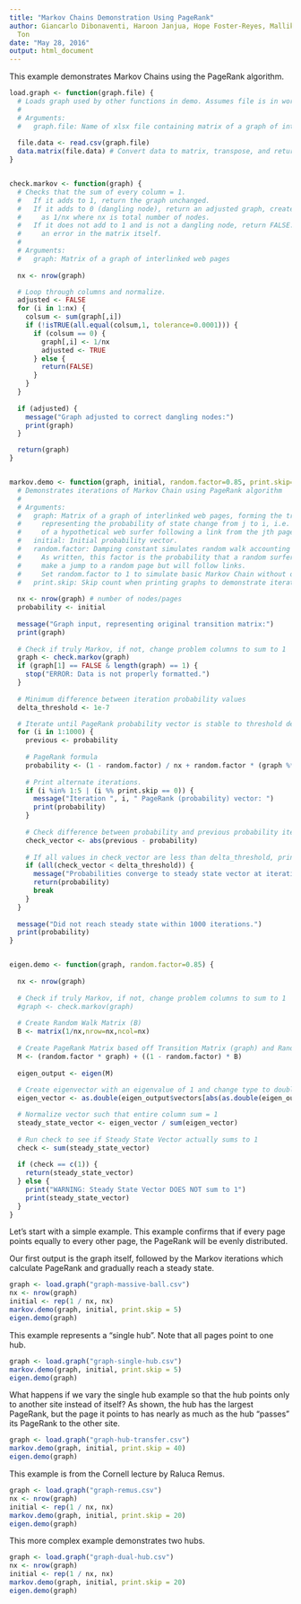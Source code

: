 ```yaml
---
title: "Markov Chains Demonstration Using PageRank"
author: Giancarlo Dibonaventi, Haroon Janjua, Hope Foster-Reyes, Mallika Thanky, Ethan
  Ton
date: "May 28, 2016"
output: html_document
---
```


This example demonstrates Markov Chains using the PageRank algorithm.

```r
load.graph <- function(graph.file) {
  # Loads graph used by other functions in demo. Assumes file is in working directory.
  #
  # Arguments:
  #   graph.file: Name of xlsx file containing matrix of a graph of interlinked web pages.
  
  file.data <- read.csv(graph.file) 
  data.matrix(file.data) # Convert data to matrix, transpose, and return
}


check.markov <- function(graph) {
  # Checks that the sum of every column = 1. 
  #   If it adds to 1, return the graph unchanged.
  #   If it adds to 0 (dangling node), return an adjusted graph, create each value 
  #     as 1/nx where nx is total number of nodes. 
  #   If it does not add to 1 and is not a dangling node, return FALSE. This represents
  #     an error in the matrix itself.
  #
  # Arguments:
  #   graph: Matrix of a graph of interlinked web pages
  
  nx <- nrow(graph)

  # Loop through columns and normalize.    
  adjusted <- FALSE
  for (i in 1:nx) { 
    colsum <- sum(graph[,i])
    if (!isTRUE(all.equal(colsum,1, tolerance=0.0001))) { 
      if (colsum == 0) {
        graph[,i] <- 1/nx 
        adjusted <- TRUE
      } else {
        return(FALSE)
      }
    }
  }
  
  if (adjusted) {
    message("Graph adjusted to correct dangling nodes:")
    print(graph)
  }

  return(graph)
}


markov.demo <- function(graph, initial, random.factor=0.85, print.skip=3) {
  # Demonstrates iterations of Markov Chain using PageRank algorithm
  #
  # Arguments: 
  #   graph: Matrix of a graph of interlinked web pages, forming the transition matrix
  #     representing the probability of state change from j to i, i.e. the probability
  #     of a hypothetical web surfer following a link from the jth page to the ith page.
  #   initial: Initial probability vector.
  #   random.factor: Damping constant simulates random walk accounting for isolated pages.
  #     As written, this factor is the probability that a random surfer will *not*
  #     make a jump to a random page but will follow links.
  #     Set random.factor to 1 to simulate basic Markov Chain without damping.
  #   print.skip: Skip count when printing graphs to demonstrate iterations.
  
  nx <- nrow(graph) # number of nodes/pages
  probability <- initial
  
  message("Graph input, representing original transition matrix:")
  print(graph)
  
  # Check if truly Markov, if not, change problem columns to sum to 1
  graph <- check.markov(graph)
  if (graph[1] == FALSE & length(graph) == 1) {
    stop("ERROR: Data is not properly formatted.")
  }
  
  # Minimum difference between iteration probability values
  delta_threshold <- 1e-7

  # Iterate until PageRank probability vector is stable to threshold delta, or max 1000 iterations
  for (i in 1:1000) {
    previous <- probability
    
    # PageRank formula
    probability <- (1 - random.factor) / nx + random.factor * (graph %*% probability)
    
    # Print alternate iterations.
    if (i %in% 1:5 | (i %% print.skip == 0)) {
      message("Iteration ", i, " PageRank (probability) vector: ")
      print(probability)
    }
    
    # Check difference between probability and previous probability iteration.
    check_vector <- abs(previous - probability)
    
    # If all values in check_vector are less than delta_threshold, print result and end.
    if (all(check_vector < delta_threshold)) {
      message("Probabilities converge to steady state vector at iteration number ", i, ": ")
      return(probability)
      break      
    } 
  }
  
  message("Did not reach steady state within 1000 iterations.")
  print(probability)
}


eigen.demo <- function(graph, random.factor=0.85) {
  
  nx <- nrow(graph)
  
  # Check if truly Markov, if not, change problem columns to sum to 1
  #graph <- check.markov(graph)
  
  # Create Random Walk Matrix (B) 
  B <- matrix(1/nx,nrow=nx,ncol=nx) 
  
  # Create PageRank Matrix based off Transition Matrix (graph) and Random Walk Matrix (B) 
  M <- (random.factor * graph) + ((1 - random.factor) * B) 
  
  eigen_output <- eigen(M)
  
  # Create eigenvector with an eigenvalue of 1 and change type to double (by default, it is complex type) 
  eigen_vector <- as.double(eigen_output$vectors[abs(as.double(eigen_output$values) - 1) < 1e-6])

  # Normalize vector such that entire column sum = 1 
  steady_state_vector <- eigen_vector / sum(eigen_vector) 
  
  # Run check to see if Steady State Vector actually sums to 1 
  check <- sum(steady_state_vector) 
  
  if (check == c(1)) { 
    return(steady_state_vector) 
  } else { 
    print("WARNING: Steady State Vector DOES NOT sum to 1") 
    print(steady_state_vector)
  } 
}
```

Let's start with a simple example. This example confirms that if every page points equally to every other page, the PageRank will be evenly distributed.

Our first output is the graph itself, followed by the Markov iterations which calculate PageRank and gradually reach a steady state.

```r
graph <- load.graph("graph-massive-ball.csv")
nx <- nrow(graph)
initial <- rep(1 / nx, nx)
markov.demo(graph, initial, print.skip = 5)
eigen.demo(graph)
```

This example represents a "single hub". Note that all pages point to one hub.

```r
graph <- load.graph("graph-single-hub.csv")
markov.demo(graph, initial, print.skip = 5)
eigen.demo(graph)
```

What happens if we vary the single hub example so that the hub points only to another site instead of itself? As shown, the hub has the largest PageRank, but the page it points to has nearly as much as the hub "passes" its PageRank to the other site.

```r
graph <- load.graph("graph-hub-transfer.csv")
markov.demo(graph, initial, print.skip = 40)
eigen.demo(graph)
```

This example is from the Cornell lecture by Raluca Remus.

```r
graph <- load.graph("graph-remus.csv")
nx <- nrow(graph)
initial <- rep(1 / nx, nx)
markov.demo(graph, initial, print.skip = 20)
eigen.demo(graph)
```

This more complex example demonstrates two hubs.

```r
graph <- load.graph("graph-dual-hub.csv")
nx <- nrow(graph)
initial <- rep(1 / nx, nx)
markov.demo(graph, initial, print.skip = 20)
eigen.demo(graph)
```
